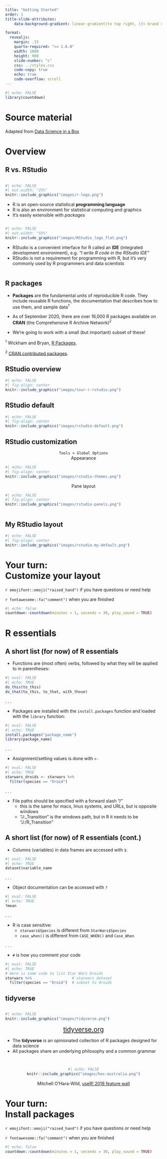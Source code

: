 ```yaml
---
title: "Getting Started"
order: 1
title-slide-attributes:
    data-background-gradient: linear-gradient(to top right, {{< brand color background >}}, {{< brand color pastelpink >}}, {{< brand color fmorange >}}, {{< brand color tangerine >}})

format: 
  revealjs:
    margin: .15
    quarto-required: ">= 1.6.0"
    width: 1600
    height: 900
    slide-number: "c"
    css: ../styles.css
    code-copy: true
    echo: true
    code-overflow: scroll
---
```


```r
#| echo: FALSE
library(countdown)
```

# Source material {background-gradient="linear-gradient(to bottom, #FFFFFF, #FFFFFF, #FECCDD)"}

Adapted from [Data Science in a Box](https://datasciencebox.org/)

# Overview {background-gradient="linear-gradient(to bottom right, #FFFFFF, #7CDCFF, #7CDCFF, #7CDCFF)"}

## R vs. RStudio

::: column
```r
#| echo: FALSE
#| out.width: "25%"
knitr::include_graphics("images/r-logo.png")
```

-   R is an open-source statistical **programming language**
-   R is also an environment for statistical computing and graphics
-   It's easily extensible with *packages*
:::

::: column
```r
#| echo: FALSE
#| out.width: "55%"
knitr::include_graphics("images/RStudio_logo_flat.png")
```

-   RStudio is a convenient interface for R called an **IDE** (integrated development environment), e.g. *"I write R code in the RStudio IDE"*
-   RStudio is not a requirement for programming with R, but it's very commonly used by R programmers and data scientists
:::

## R packages

-   **Packages** are the fundamental units of reproducible R code. They include reusable R functions, the documentation that describes how to use them, and sample data<sup>1</sup>

-   As of September 2020, there are over 16,000 R packages available on **CRAN** (the Comprehensive R Archive Network)<sup>2</sup>

-   We're going to work with a small (but important) subset of these!

::: footnote
<sup>1</sup> Wickham and Bryan, [R Packages](https://r-pkgs.org/).

<sup>2</sup> [CRAN contributed packages](https://cran.r-project.org/web/packages/).
:::

## RStudio overview

```r
#| echo: FALSE
#| fig-align: center
knitr::include_graphics("images/tour-r-rstudio.png")
```

## RStudio default

```r
#| echo: FALSE
#| fig-align: center
knitr::include_graphics("images/rstudio-default.png")
```

## RStudio customization

<center>`Tools > Global Options`</center>

::: column
<center>Appearance</center>

```r
#| echo: FALSE
#| fig-align: center
knitr::include_graphics("images/rstudio-themes.png")
```
:::

::: column
<center>Pane layout</center>

```r
#| echo: FALSE
#| fig-align: center
knitr::include_graphics("images/rstudio-panels.png")
```
:::

## My RStudio layout

```r
#| echo: FALSE
#| fig-align: center
knitr::include_graphics("images/rstudio-my-default.png")
```

# Your turn: <br>Customize your layout {background-gradient="linear-gradient(to bottom , #FFFFFF, #FFFFFF, #6BE1CA)"}

`r emojifont::emoji("raised_hand")` if you have questions or need help

`r fontawesome::fa("comment")` when you are finished

```r
#| echo: false
countdown::countdown(minutes = 1, seconds = 30, play_sound = TRUE)
```

# R essentials {background-gradient="linear-gradient(to bottom right, #FFFFFF, #FECCDD, #FECCDD, #FECCDD)"}

## A short list (for now) of R essentials

-   Functions are (most often) verbs, followed by what they will be applied to in parentheses:

```r
#| eval: FALSE
#| echo: TRUE
do_this(to_this)
do_that(to_this, to_that, with_those)
```

. . .

-   Packages are installed with the `install.packages` function and loaded with the `library` function:

```r
#| eval: FALSE
#| echo: TRUE
install.packages("package_name")
library(package_name)
```

. . .

- Assignment/setting values is done with `<-`
```r
#| eval: FALSE
#| echo: TRUE
starwars_droids <- starwars %>%
  filter(species == "Droid")
```

. . .

- File paths should be specified with a forward slash "/"
    - this is the same for macs, linux systems, and URLs, but is opposite windows
    - "J:\R_Transition" is the windows path, but in R it needs to be "J:/R_Transition"
    

## A short list (for now) of R essentials (cont.)

-   Columns (variables) in data frames are accessed with `$`:

```r
#| eval: FALSE
#| echo: TRUE
dataset$variable_name
```

. . .

-   Object documentation can be accessed with `?`

```r
#| eval: FALSE
#| echo: TRUE
?mean
```

. . .

-   R is case sensitive: 
    - `starwars$Species` is different from `StarWars$Species`
    - `case_when()` is different from `CASE_WHEN()` and `Case_When`

. . .

- `#` is how you comment your code

```r
#| eval: FALSE
#| echo: TRUE
# Here is some code to list Star Wars Droids
starwars %>%                  # starwars dataset
  filter(species == "Droid")  # subset to droids
```

## tidyverse

::: column
```r
#| echo: FALSE
knitr::include_graphics("images/tidyverse.png")
```
:::

:::: column
::: {style="font-size: 150%;"}
<center>[tidyverse.org](https://www.tidyverse.org/)</center>
:::

-   The **tidyverse** is an opinionated collection of R packages designed for data science
-   All packages share an underlying philosophy and a common grammar
::::


## {background-color=#000000}

<center>

```r
#| echo: FALSE
knitr::include_graphics("images/hex-australia.png")
```

::: footnote
Mitchell O'Hara-Wild, [useR! 2018 feature wall](https://www.mitchelloharawild.com/blog/user-2018-feature-wall/)
:::

</center>

# Your turn: <br>Install packages {background-gradient="linear-gradient(to bottom , #FFFFFF, #FFFFFF, #6BE1CA)"}

`r emojifont::emoji("raised_hand")` if you have questions or need help

`r fontawesome::fa("comment")` when you are finished

```r
#| echo: false
countdown::countdown(minutes = 1, seconds = 30, play_sound = TRUE)
```

